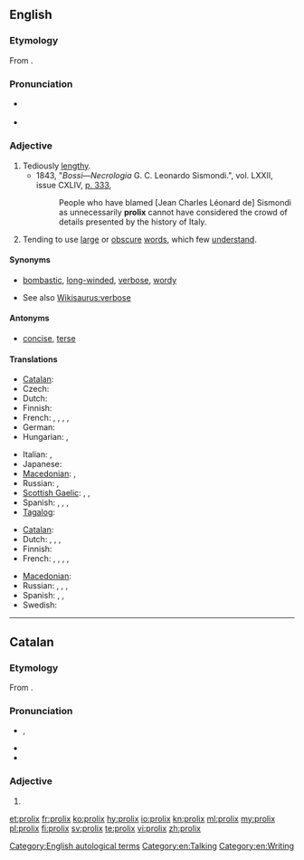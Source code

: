 ==English==
{{was wotd|2009|June|25}}

===Etymology===
From {{etyl|la}} {{term|prolixus|prōlixus|courteous, favorable|lang=la}}.

===Pronunciation===
* {{a|UK}} {{IPA|/ˈpɹəʊ.lɪks/}}
* {{a|US}} {{IPA|/pɹoʊˈlɪks/}}

===Adjective===
{{en-adj}}

# Tediously [[lengthy]].
#* 1843, "''Bossi—Necrologia'' G. C. Leonardo Sismondi.", vol. LXXII, issue CXLIV, [http://books.google.ca/books?id=045ZAAAAIAAJ&dq=prolix&pg=PA333 p. 333],
#*: People who have blamed [Jean Charles Léonard de] Sismondi as unnecessarily '''prolix''' cannot have considered the crowd of details presented by the history of Italy.
# Tending to use [[large]] or [[obscure]] [[words]], which few [[understand]].

====Synonyms====
* {{sense|tediously lengthy}} [[bombastic]], [[long-winded]], [[verbose]], [[wordy]]
* See also [[Wikisaurus:verbose]]

====Antonyms====
* {{sense|tediously lengthy}} [[concise]], [[terse]]

====Translations====
{{trans-top|tediously lengthy}}
* [[Catalan]]: {{t-|ca|prolix}}
* Czech: {{t-|cs|zdlouhavý}}
* Dutch: {{t-|nl|langdradig}}
* Finnish: {{t+|fi|pitkäpiimäinen}}
* French: {{t+|fr|prolixe|m|f}}, {{t+|fr|fastidieux}}, {{t+|fr|verbeux}}, {{t+|fr|phraseur}}, {{t+|fr|raseur}} {{qualifier|colloquial}}
* German: {{t+|de|weitschweifig}}
* Hungarian: {{t+|hu|terjengős}}, {{t-|hu|hosszadalmas}}
{{trans-mid}}
* Italian: {{t+|it|prolisso}}, {{t-|it|verboso}}
* Japanese: {{qualifier|usually written using only kana}} {{t-|ja|諄々しい|tr=くどくどしい, kudokudoshii|sc=Jpan}}
* [[Macedonian]]: {{t-|mk|развлечен|m|tr=rázvlečen|sc=Cyrl}},  {{t-|mk|преопширен|m|tr=preópširen|sc=Cyrl}}
* Russian: {{t+|ru|долгий}}, {{t+|ru|длительный}}
* [[Scottish Gaelic]]: {{t-|gd|fadalach}}, {{t-|gd|màirnealach}}, {{t-|gd|liosta}}
* Spanish: {{t+|es|prolijo|m}}, {{t-|es|fastidioso}}, {{t-|es|verboso}}, {{qualifier|colloquial}} {{t-|es|chicharra}}
* [[Tagalog]]: {{t-|tl|mahabang talumpati}}
{{trans-bottom}}

{{trans-top|tending to use large or obscure words, which few understand}}
* [[Catalan]]: {{t-|ca|prolix}}
* Dutch: {{t-|nl|zwammerig}}, {{t+|nl|verbeus}}, {{t-|nl|wollig}}, {{t-|nl|breedsprakig}}
* Finnish: {{t-|fi|vaikeaselkoinen}}
* French: {{t+|fr|pédant}}, {{t+|fr|cuistre}}, {{t+|fr|savantasse}}, {{t+|fr|abstrus}}, {{t+|fr|abscons}}
{{trans-mid}}
* [[Macedonian]]: {{t-|mk|преречит|m|tr=prérečit|sc=Cyrl}}
* Russian: {{t+|ru|нудный|sc=Cyrl}}, {{t+|ru|занудный|sc=Cyrl}}, {{t+|ru|многословный|sc=Cyrl}}, {{qualifier|somewhat|about a person}} {{t+|ru|многоречивый|sc=Cyrl}}
* Spanish: {{t+|es|pedante}}, {{t-|es|sabihondo}}, {{t-|es|sabidillo}}
* Swedish: {{t+|sv|omständig}}
{{trans-bottom}}

[[Category:English autological terms]]
[[Category:en:Talking]]
[[Category:en:Writing]]
----

==Catalan==

===Etymology===
From {{etyl|la|ca}} {{term|prolixus|prōlixus|courteous, favorable|lang=la}}.

===Pronunciation===
* {{IPA|/pɾuˈɫiks/|lang=ca}}, {{X-SAMPA|/p4u"5iks/|lang=ca}}
* {{rhymes|iks|lang=ca}}
* {{homophones|prolixs|lang=ca}}

===Adjective===
{{ca-adj|mpl=prolixos}}

# {{l|en|prolix}}

[[et:prolix]]
[[fr:prolix]]
[[ko:prolix]]
[[hy:prolix]]
[[io:prolix]]
[[kn:prolix]]
[[ml:prolix]]
[[my:prolix]]
[[pl:prolix]]
[[fi:prolix]]
[[sv:prolix]]
[[te:prolix]]
[[vi:prolix]]
[[zh:prolix]]